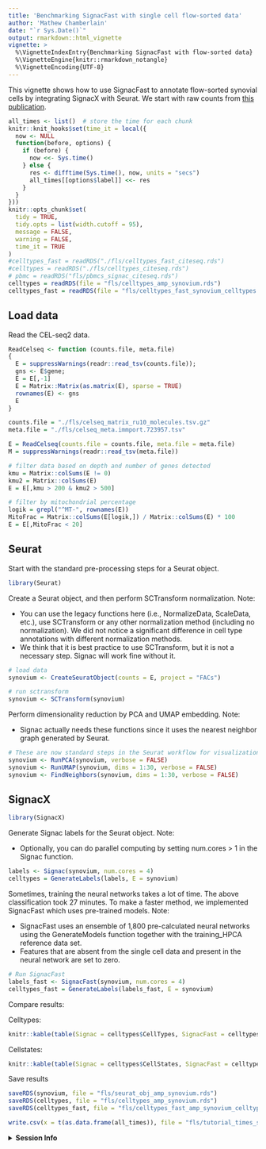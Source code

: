```yaml
---
title: 'Benchmarking SignacFast with single cell flow-sorted data'
author: 'Mathew Chamberlain'
date: "`r Sys.Date()`"
output: rmarkdown::html_vignette
vignette: >
  %\VignetteIndexEntry{Benchmarking SignacFast with flow-sorted data}
  %\VignetteEngine{knitr::rmarkdown_notangle}
  %\VignetteEncoding{UTF-8}
---
```


This vignette shows how to use SignacFast to annotate flow-sorted synovial cells by integrating SignacX with Seurat. We start with raw counts from [this publication](https://www.nature.com/articles/s41590-019-0378-1). 

```r
all_times <- list()  # store the time for each chunk
knitr::knit_hooks$set(time_it = local({
  now <- NULL
  function(before, options) {
    if (before) {
      now <<- Sys.time()
    } else {
      res <- difftime(Sys.time(), now, units = "secs")
      all_times[[options$label]] <<- res
    }
  }
}))
knitr::opts_chunk$set(
  tidy = TRUE,
  tidy.opts = list(width.cutoff = 95),
  message = FALSE,
  warning = FALSE,
  time_it = TRUE
)
#celltypes_fast = readRDS("./fls/celltypes_fast_citeseq.rds")
#celltypes = readRDS("./fls/celltypes_citeseq.rds")
# pbmc = readRDS("fls/pbmcs_signac_citeseq.rds")
celltypes = readRDS(file = "fls/celltypes_amp_synovium.rds")
celltypes_fast = readRDS(file = "fls/celltypes_fast_synovium_celltypes.rds")
```

## Load data

Read the CEL-seq2 data.

```r
ReadCelseq <- function (counts.file, meta.file)
{
  E = suppressWarnings(readr::read_tsv(counts.file));
  gns <- E$gene;
  E = E[,-1]
  E = Matrix::Matrix(as.matrix(E), sparse = TRUE)
  rownames(E) <- gns
  E
}

counts.file = "./fls/celseq_matrix_ru10_molecules.tsv.gz"
meta.file = "./fls/celseq_meta.immport.723957.tsv"

E = ReadCelseq(counts.file = counts.file, meta.file = meta.file)
M = suppressWarnings(readr::read_tsv(meta.file))

# filter data based on depth and number of genes detected
kmu = Matrix::colSums(E != 0)
kmu2 = Matrix::colSums(E)
E = E[,kmu > 200 & kmu2 > 500]

# filter by mitochondrial percentage
logik = grepl("^MT-", rownames(E))
MitoFrac = Matrix::colSums(E[logik,]) / Matrix::colSums(E) * 100
E = E[,MitoFrac < 20]
```

## Seurat 

Start with the standard pre-processing steps for a Seurat object.

```r
library(Seurat)
```

Create a Seurat object, and then perform SCTransform normalization. Note:

* You can use the legacy functions here (i.e., NormalizeData, ScaleData, etc.), use SCTransform or any other normalization method (including no normalization). We did not notice a significant difference in cell type annotations with different normalization methods.
* We think that it is best practice to use SCTransform, but it is not a necessary step. Signac will work fine without it.

```r
# load data
synovium <- CreateSeuratObject(counts = E, project = "FACs")

# run sctransform
synovium <- SCTransform(synovium)
```

Perform dimensionality reduction by PCA and UMAP embedding. Note:

* Signac actually needs these functions since it uses the nearest neighbor graph generated by Seurat.

```r
# These are now standard steps in the Seurat workflow for visualization and clustering
synovium <- RunPCA(synovium, verbose = FALSE)
synovium <- RunUMAP(synovium, dims = 1:30, verbose = FALSE)
synovium <- FindNeighbors(synovium, dims = 1:30, verbose = FALSE)
```

## SignacX

```r
library(SignacX)
```

Generate Signac labels for the Seurat object. Note:

* Optionally, you can do parallel computing by setting num.cores > 1 in the Signac function.

```r
labels <- Signac(synovium, num.cores = 4)
celltypes = GenerateLabels(labels, E = synovium)
```

Sometimes, training the neural networks takes a lot of time. The above classification took 27 minutes. To make a faster method, we implemented SignacFast which uses pre-trained models. Note:

* SignacFast uses an ensemble of 1,800 pre-calculated neural networks using the GenerateModels function together with the training_HPCA reference data set.
* Features that are absent from the single cell data and present in the neural network are set to zero.

```r
# Run SignacFast
labels_fast <- SignacFast(synovium, num.cores = 4)
celltypes_fast = GenerateLabels(labels_fast, E = synovium)
```

Compare results:

Celltypes:
```r
knitr::kable(table(Signac = celltypes$CellTypes, SignacFast = celltypes_fast$CellTypes), format = "html")
```

Cellstates:
```r
knitr::kable(table(Signac = celltypes$CellStates, SignacFast = celltypes_fast$CellStates), format = "html")
```

Save results
```r
saveRDS(synovium, file = "fls/seurat_obj_amp_synovium.rds")
saveRDS(celltypes, file = "fls/celltypes_amp_synovium.rds")
saveRDS(celltypes_fast, file = "fls/celltypes_fast_amp_synovium_celltypes.rds")
```

```r
write.csv(x = t(as.data.frame(all_times)), file = "fls/tutorial_times_signac-Seurat_AMP.csv")
```

<details>
  <summary>**Session Info**</summary>
```r
sessionInfo()
```
</details>
